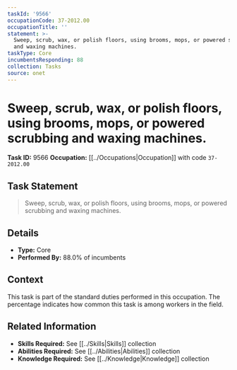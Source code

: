 ```yaml
---
taskId: '9566'
occupationCode: 37-2012.00
occupationTitle: ''
statement: >-
  Sweep, scrub, wax, or polish floors, using brooms, mops, or powered scrubbing
  and waxing machines.
taskType: Core
incumbentsResponding: 88
collection: Tasks
source: onet
---
```

# Sweep, scrub, wax, or polish floors, using brooms, mops, or powered scrubbing and waxing machines.

**Task ID:** 9566
**Occupation:** [[../Occupations|Occupation]] with code `37-2012.00`

## Task Statement

> Sweep, scrub, wax, or polish floors, using brooms, mops, or powered scrubbing and waxing machines.

## Details

- **Type:** Core
- **Performed By:** 88.0% of incumbents

## Context

This task is part of the standard duties performed in this occupation. The percentage indicates how common this task is among workers in the field.

## Related Information

- **Skills Required:** See [[../Skills|Skills]] collection
- **Abilities Required:** See [[../Abilities|Abilities]] collection
- **Knowledge Required:** See [[../Knowledge|Knowledge]] collection
